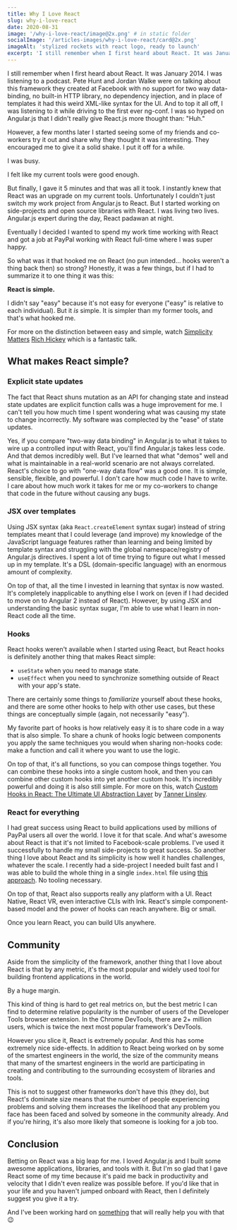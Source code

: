 ```yaml
---
title: Why I Love React
slug: why-i-love-react
date: 2020-08-31
image: '/why-i-love-react/image@2x.png' # in static folder
socialImage: '/articles-images/why-i-love-react/card@2x.png'
imageAlt: 'stylized rockets with react logo, ready to launch'
excerpt: 'I still remember when I first heard about React. It was January 2014. I was listening to a podcast. Pete Hunt and Jordan Walke were on talking about this framework they created at Facebook that with no support for two way data-binding, no built-in HTTP library, no dependency injection, and in place of templates it had this weird XML-like syntax for the UI. And to top it all off, I was listening to it while driving to the first ever ng-conf.'
---
```


I still remember when I first heard about React. It was January 2014. I was
listening to a podcast. Pete Hunt and Jordan Walke were on talking about this
framework they created at Facebook with no support for two way
data-binding, no built-in HTTP library, no dependency injection, and in place of
templates it had this weird XML-like syntax for the UI. And to top it all off, I
was listening to it while driving to the first ever ng-conf. I was so hyped on
Angular.js that I didn't really give React.js more thought than: "Huh."

However, a few months later I started seeing some of my friends and co-workers
try it out and share why they thought it was interesting. They encouraged me to
give it a solid shake. I put it off for a while.

I was busy.

I felt like my current tools were good enough.

But finally, I gave it 5 minutes and that was all it took. I instantly knew that
React was an upgrade on my current tools. Unfortunately I couldn't just switch
my work project from Angular.js to React. But I started working on side-projects
and open source libraries with React. I was living two lives. Angular.js expert
during the day, React padawan at night.

Eventually I decided I wanted to spend my work time working with React and got a
job at PayPal working with React full-time where I was super happy.

So what was it that hooked me on React (no pun intended... hooks weren't a thing
back then) so strong? Honestly, it was a few things, but if I had to summarize
it to one thing it was this:

**React is simple.**

I didn't say "easy" because it's not easy for everyone ("easy" is relative to
each individual). But it _is_ simple. It is simpler than my former tools, and
that's what hooked me.

For more on the distinction between easy and simple, watch
[Simplicity Matters](https://www.youtube.com/watch?v=rI8tNMsozo0)
[Rich Hickey](https://twitter.com/richhickey) which is a fantastic talk.

## What makes React simple?

### Explicit state updates

The fact that React shuns mutation as an API for changing state and instead
state updates are explicit function calls was a huge improvement for me. I can't
tell you how much time I spent wondering what was causing my state to change
incorrectly. My software was complected by the "ease" of state updates.

Yes, if you compare "two-way data binding" in Angular.js to what it takes to
wire up a controlled input with React, you'll find Angular.js takes less code.
And that demos incredibly well. But I've learned that what "demos" well and what
is maintainable in a real-world scenario are not always correlated. React's
choice to go with "one-way data flow" was a good one. It is simple, sensible,
flexible, and powerful. I don't care how much code I have to write. I care about
how much work it takes for me or my co-workers to change that code in the future
without causing any bugs.

### JSX over templates

Using JSX syntax (aka `React.createElement` syntax sugar) instead of string
templates meant that I could leverage (and improve) my knowledge of the
JavaScript language features rather than learning and being limited by template
syntax and struggling with the global namespace/registry of Angular.js
directives. I spent a lot of time trying to figure out what I messed up in my
template. It's a DSL (domain-specific language) with an enormous amount of
complexity.

On top of that, all the time I invested in learning that syntax is now wasted.
It's completely inapplicable to anything else I work on (even if I had decided
to move on to Angular 2 instead of React). However, by using JSX and
understanding the basic syntax sugar, I'm able to use what I learn in non-React
code all the time.

### Hooks

React hooks weren't available when I started using React, but React hooks is
definitely another thing that makes React simple:

- `useState` when you need to manage state.
- `useEffect` when you need to synchronize something outside of React with your
  app's state.

There are certainly some things to _familiarize_ yourself about these hooks, and
there are some other hooks to help with other use cases, but these things are
conceptually simple (again, not necessarily "easy").

My favorite part of hooks is how relatively easy it is to share code in a way
that is also simple. To share a chunk of hooks logic between components you
apply the same techniques you would when sharing non-hooks code: make a function
and call it where you want to use the logic.

On top of that, it's all functions, so you can compose things together. You can
combine these hooks into a single custom hook, and then you can combine other
custom hooks into yet another custom hook. It's incredibly powerful and doing it
is also still simple. For more on this, watch
[Custom Hooks in React: The Ultimate UI Abstraction Layer](https://www.youtube.com/watch?v=J-g9ZJha8FE)
by [Tanner Linsley](https://twitter.com/tannerlinsley).

### React for everything

I had great success using React to build applications used by millions of PayPal
users all over the world. I love it for that scale. And what's awesome about
React is that it's not limited to Facebook-scale problems. I've used it
successfully to handle my small side-projects to great success. So another thing
I love about React and its simplicity is how well it handles challenges,
whatever the scale. I recently had a side-project I needed built fast and I was
able to build the whole thing in a single `index.html` file using
[this approach](https://kentcdodds.com/blog/super-simple-start-to-react). No
tooling necessary.

On top of that, React also supports really any platform with a UI. React Native,
React VR, even interactive CLIs with Ink. React's simple component-based model
and the power of hooks can reach anywhere. Big or small.

Once you learn React, you can build UIs anywhere.

## Community

Aside from the simplicity of the framework, another thing that I love about
React is that by any metric, it's the most popular and widely used tool for
building frontend applications in the world.

By a huge margin.

This kind of thing is hard to get real metrics on, but the best metric I can
find to determine relative popularity is the number of users of the Developer
Tools browser extension. In the Chrome DevTools, there are 2+ million users,
which is twice the next most popular framework's DevTools.

However you slice it, React is extremely popular. And this has some extremely
nice side-effects. In addition to React being worked on by some of the smartest
engineers in the world, the size of the community means that many of the
smartest engineers in the world are participating in creating and contributing
to the surrounding ecosystem of libraries and tools.

This is not to suggest other frameworks don't have this (they do), but React's
dominate size means that the number of people experiencing problems and solving
them increases the likelihood that any problem you face has been faced and
solved by someone in the community already. And if you're hiring, it's also more
likely that someone is looking for a job too.

## Conclusion

Betting on React was a big leap for me. I loved Angular.js and I built some
awesome applications, libraries, and tools with it. But I'm so glad that I gave
React some of my time because it's paid me back in productivity and velocity that I
didn't even realize was possible before. If you'd like that in your life and you
haven't jumped onboard with React, then I definitely suggest you give it a try.

And I've been working hard on [something](https://EpicReact.Dev) that will
really help you with that 😉
